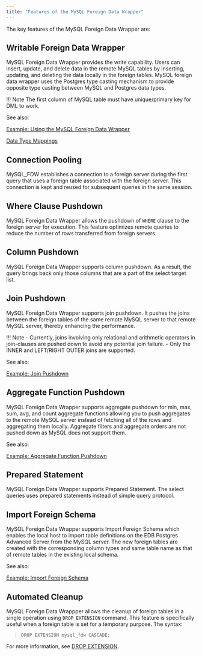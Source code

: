 ```yaml
---
title: "Features of the MySQL Foreign Data Wrapper"
---
```



The key features of the MySQL Foreign Data Wrapper are:

## Writable Foreign Data Wrapper

MySQL Foreign Data Wrapper provides the write capability. Users can insert, update, and delete data in the remote MySQL tables by inserting, updating, and deleting the data locally in the foreign tables. MySQL foreign data wrapper uses the Postgres type casting mechanism to provide opposite type casting between MySQL and Postgres data types.

!!! Note
    The first column of MySQL table must have unique/primary key for DML to work.

See also:

[Example: Using the MySQL Foreign Data Wrapper](08_example_using_the_mysql_data_adapter/#example_using_the_mysql_data_adapter)

[Data Type Mappings](07_configuring_the_mysql_data_adapter/#data-type-mappings)

## Connection Pooling

MySQL_FDW establishes a connection to a foreign server during the first query that uses a foreign table associated with the foreign server. This connection is kept and reused for subsequent queries in the same session.

## Where Clause Pushdown

MySQL Foreign Data Wrapper allows the pushdown of `WHERE` clause to the foreign server for execution. This feature optimizes remote queries to reduce the number of rows transferred from foreign servers.

## Column Pushdown

MySQL Foreign Data Wrapper supports column pushdown. As a result, the query brings back only those columns that are a part of the select target list.

## Join Pushdown

MySQL Foreign Data Wrapper supports join pushdown. It pushes the joins between the foreign tables of the same remote MySQL server to that remote MySQL server, thereby enhancing the performance.

!!! Note
    -   Currently, joins involving only relational and arithmetic operators in join-clauses are pushed down to avoid any potential join failure.
    -   Only the INNER and LEFT/RIGHT OUTER joins are supported.

See also:

[Example: Join Pushdown](10_example_join_push_down/#example_join_push_down)

## Aggregate Function Pushdown 

MySQL Foreign Data Wrapper supports aggregate pushdown for min, max,
sum, avg, and count aggregate functions allowing you to push aggregates to the remote MySQL server instead of fetching all
of the rows and aggregating them locally. Aggregate filters and aggregate orders are not pushed down as MySQL does not support them. 

See also:

[Example: Aggregate Function Pushdown](10a_example_aggregate_func_push_down)
## Prepared Statement

MySQL Foreign Data Wrapper supports Prepared Statement. The select queries uses prepared statements instead of simple query protocol.

## Import Foreign Schema

MySQL Foreign Data Wrapper supports Import Foreign Schema which enables the local host to import table definitions on the EDB Postgres Advanced Server from the MySQL server. The new foreign tables are created with the corresponding column types and same table name as that of remote tables in the existing local schema.

See also:

[Example: Import Foreign Schema](09_example_import_foreign_schema/#example_import_foreign_schema)

## Automated Cleanup

MySQL Foreign Data Wrappper allows the cleanup of foreign tables in a single operation using `DROP EXTENSION` command. This feature is specifically useful when a foreign table is set for a temporary purpose. The syntax:

> `DROP EXTENSION mysql_fdw CASCADE;`

For more information, see [DROP EXTENSION](https://www.postgresql.org/docs/current/sql-dropextension.html).


